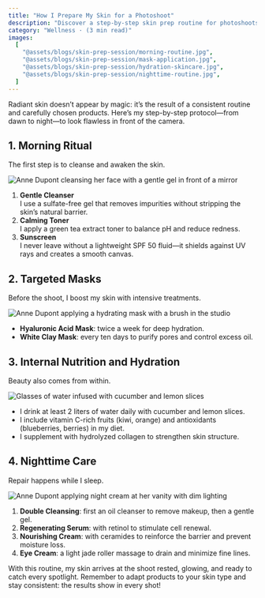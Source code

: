```yaml
---
title: "How I Prepare My Skin for a Photoshoot"
description: "Discover a step-by-step skin prep routine for photoshoots: morning cleansing, targeted masks, hydration tips, and nighttime care for radiant, camera-ready skin."
category: "Wellness · (3 min read)"
images:
  [
    "@assets/blogs/skin-prep-session/morning-routine.jpg",
    "@assets/blogs/skin-prep-session/mask-application.jpg",
    "@assets/blogs/skin-prep-session/hydration-skincare.jpg",
    "@assets/blogs/skin-prep-session/nighttime-routine.jpg",
  ]
---
```



Radiant skin doesn’t appear by magic: it’s the result of a consistent routine and carefully chosen products. Here’s my step-by-step protocol—from dawn to night—to look flawless in front of the camera.


## 1. Morning Ritual

The first step is to cleanse and awaken the skin.

<Image
  src={morningRoutineImg}
  alt="Anne Dupont cleansing her face with a gentle gel in front of a mirror"
  class="lg:hidden"
/>

1. **Gentle Cleanser**  
   I use a sulfate-free gel that removes impurities without stripping the skin’s natural barrier.
2. **Calming Toner**  
   I apply a green tea extract toner to balance pH and reduce redness.
3. **Sunscreen**  
   I never leave without a lightweight SPF 50 fluid—it shields against UV rays and creates a smooth canvas.


## 2. Targeted Masks

Before the shoot, I boost my skin with intensive treatments.

<Image
  src={maskApplicationImg}
  alt="Anne Dupont applying a hydrating mask with a brush in the studio"
  class="lg:hidden"
/>

- **Hyaluronic Acid Mask**: twice a week for deep hydration.
- **White Clay Mask**: every ten days to purify pores and control excess oil.


## 3. Internal Nutrition and Hydration

Beauty also comes from within.

<Image
  src={hydrationImg}
  alt="Glasses of water infused with cucumber and lemon slices"
  class="lg:hidden"
/>

- I drink at least 2 liters of water daily with cucumber and lemon slices.
- I include vitamin C-rich fruits (kiwi, orange) and antioxidants (blueberries, berries) in my diet.
- I supplement with hydrolyzed collagen to strengthen skin structure.


## 4. Nighttime Care

Repair happens while I sleep.

<Image
  src={nighttimeRoutineImg}
  alt="Anne Dupont applying night cream at her vanity with dim lighting"
  class="lg:hidden"
/>

1. **Double Cleansing**: first an oil cleanser to remove makeup, then a gentle gel.
2. **Regenerating Serum**: with retinol to stimulate cell renewal.
3. **Nourishing Cream**: with ceramides to reinforce the barrier and prevent moisture loss.
4. **Eye Cream**: a light jade roller massage to drain and minimize fine lines.


With this routine, my skin arrives at the shoot rested, glowing, and ready to catch every spotlight. Remember to adapt products to your skin type and stay consistent: the results show in every shot!
